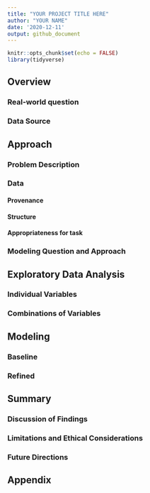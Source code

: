 ```yaml
---
title: "YOUR PROJECT TITLE HERE"
author: "YOUR NAME"
date: '2020-12-11'
output: github_document
---
```


```r
knitr::opts_chunk$set(echo = FALSE)
library(tidyverse)
```


## Overview

### Real-world question

### Data Source


## Approach

### Problem Description

### Data 

#### Provenance

#### Structure

#### Appropriateness for task

### Modeling Question and Approach


## Exploratory Data Analysis

### Individual Variables

### Combinations of Variables


## Modeling

### Baseline

### Refined


## Summary

### Discussion of Findings

### Limitations and Ethical Considerations

### Future Directions


## Appendix


```r
```
